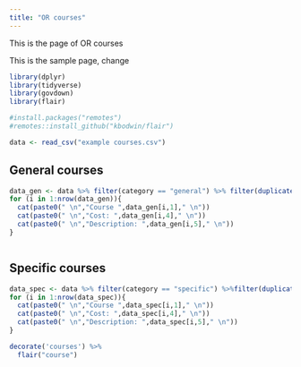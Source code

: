 ```yaml
---
title: "OR courses"
---
```


This is the page of OR courses

This is the sample page, change

```r

library(dplyr)
library(tidyverse)
library(govdown)
library(flair)

#install.packages("remotes")
#remotes::install_github("kbodwin/flair")

data <- read_csv("example courses.csv")
```
::: {.accordion}
## General courses


```r


data_gen <- data %>% filter(category == "general") %>% filter(duplicated(course)==F)
for (i in 1:nrow(data_gen)){
  cat(paste0(" \n","Course ",data_gen[i,1]," \n"))
  cat(paste0(" \n","Cost: ",data_gen[i,4]," \n"))
  cat(paste0(" \n","Description: ",data_gen[i,5]," \n"))
}



```

## Specific courses

```r
data_spec <- data %>% filter(category == "specific") %>%filter(duplicated(course)==F)
for (i in 1:nrow(data_spec)){
  cat(paste0(" \n","Course ",data_spec[i,1]," \n"))
  cat(paste0(" \n","Cost: ",data_spec[i,4]," \n"))
  cat(paste0(" \n","Description: ",data_spec[i,5]," \n"))
}


```

:::

```r

decorate('courses') %>%
  flair("course")

```